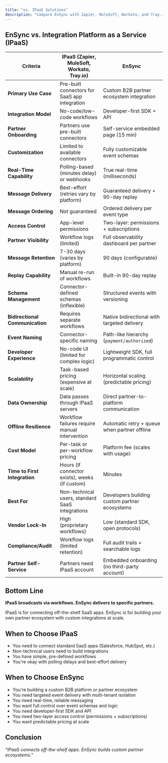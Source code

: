 ```yaml
---
title: "vs. IPaaS Solutions"
description: "Compare EnSync with Zapier, MuleSoft, Workato, and Tray.io"
---
```


## EnSync vs. Integration Platform as a Service (IPaaS)

| **Criteria** | **IPaaS (Zapier, MuleSoft, Workato, Tray.io)** | **EnSync** |
|-------------|----------------------------------------------|------------|
| **Primary Use Case** | Pre-built connectors for SaaS app integration | Custom B2B partner ecosystem integration |
| **Integration Model** | No-code/low-code workflows | Developer-first SDK + API |
| **Partner Onboarding** | Partners use pre-built connectors | Self-service embedded page (15 min) |
| **Customization** | Limited to available connectors | Fully customizable event schemas |
| **Real-Time Capability** | Polling-based (minutes delay) or webhooks | True real-time (milliseconds) |
| **Message Delivery** | Best-effort (retries vary by platform) | Guaranteed delivery + 90-day replay |
| **Message Ordering** | Not guaranteed | Ordered delivery per event type |
| **Access Control** | App-level permissions | Two-layer: permissions + subscriptions |
| **Partner Visibility** | Workflow logs (limited) | Full observability dashboard per partner |
| **Message Retention** | 7-30 days (varies by platform) | 90 days (configurable) |
| **Replay Capability** | Manual re-run of workflows | Built-in 90-day replay |
| **Schema Management** | Connector-defined schemas (inflexible) | Structured events with versioning |
| **Bidirectional Communication** | Requires separate workflows | Native bidirectional with targeted delivery |
| **Event Naming** | Connector-specific naming | Path-like hierarchy (`payment/authorized`) |
| **Developer Experience** | No-code UI (limited for complex logic) | Lightweight SDK, full programmatic control |
| **Scalability** | Task-based pricing (expensive at scale) | Horizontal scaling (predictable pricing) |
| **Data Ownership** | Data passes through IPaaS servers | Direct partner-to-platform communication |
| **Offline Resilience** | Workflow failures require manual intervention | Automatic retry + queue when partner offline |
| **Cost Model** | Per-task or per-workflow pricing | Platform fee (scales with usage) |
| **Time to First Integration** | Hours (if connector exists), weeks (if custom) | Minutes |
| **Best For** | Non-technical users, standard SaaS integrations | Developers building custom partner ecosystems |
| **Vendor Lock-In** | High (proprietary workflows) | Low (standard SDK, open protocols) |
| **Compliance/Audit** | Workflow logs (limited retention) | Full audit trails + searchable logs |
| **Partner Self-Service** | Partners need IPaaS account | Embedded onboarding (no third-party account) |

## Bottom Line

**IPaaS broadcasts via workflows. EnSync delivers to specific partners.**

IPaaS is for connecting off-the-shelf SaaS apps. EnSync is for building your own partner ecosystem with custom integrations at scale.

## When to Choose IPaaS

- You need to connect standard SaaS apps (Salesforce, HubSpot, etc.)
- Non-technical users need to build integrations
- You have simple, pre-defined workflows
- You're okay with polling delays and best-effort delivery

## When to Choose EnSync

- You're building a custom B2B platform or partner ecosystem
- You need targeted event delivery with multi-tenant isolation
- You need real-time, reliable messaging
- You want full control over event schemas and logic
- You need developer-first SDK and API
- You need two-layer access control (permissions + subscriptions)
- You want predictable pricing at scale

## Conclusion

*"IPaaS connects off-the-shelf apps. EnSync builds custom partner ecosystems."*
